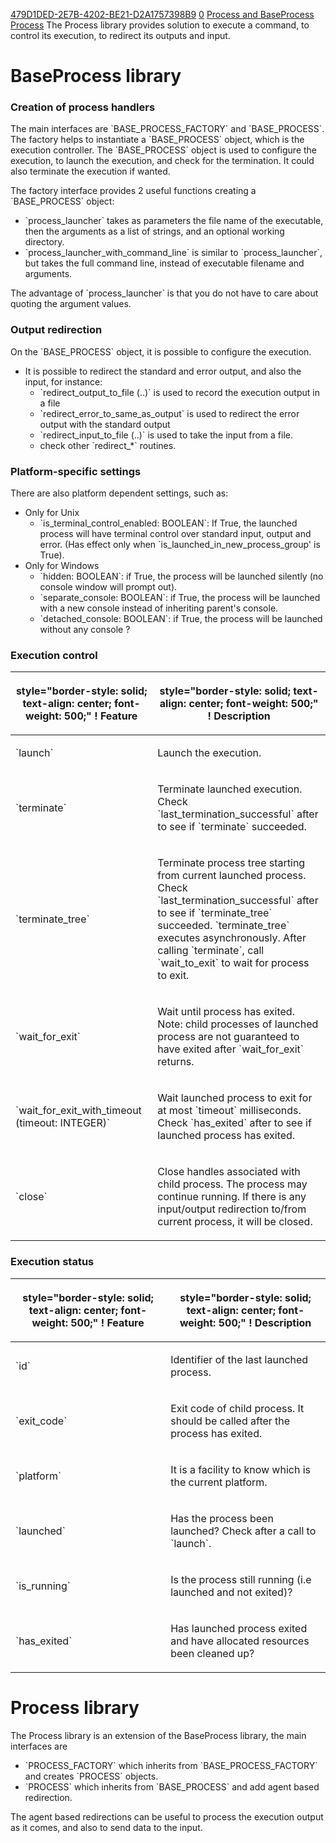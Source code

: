 [[Property:uuid|479D1DED-2E7B-4202-BE21-D2A1757398B9]]
[[Property:weight|0]]
[[Property:title|Process and BaseProcess]]
[[Property:link_title|Process]]
The Process library provides solution to execute a command, to control its execution, to redirect its outputs and input.

{{Note|Since version 17.01, there is a SCOOP-capable library BaseProcess that does not yet have all functionalities of the Process library.}}

= BaseProcess library =
{{Warning|This solution supports all kind of concurrency (none, thread, and SCOOP), but does not yet offer all the functionalities of the previous Process library. It is recommended to use BaseProcess, unless you badly need the missing features.}}

=== Creation of process handlers ===
The main interfaces are `BASE_PROCESS_FACTORY` and `BASE_PROCESS`. The factory helps to instantiate a `BASE_PROCESS` object, which is the execution controller. The `BASE_PROCESS` object is used to configure the execution, to launch the execution, and check for the termination. It could also terminate the execution if wanted.

The factory interface provides 2 useful functions creating a `BASE_PROCESS` object:
* `process_launcher` takes as parameters the file name of the executable, then the arguments as a list of strings, and an optional working directory.
* `process_launcher_with_command_line` is similar to `process_launcher`, but takes the full command line, instead of executable filename and arguments.
The advantage of `process_launcher` is that you do not have to care about quoting the argument values.

=== Output redirection ===
On the `BASE_PROCESS` object, it is possible to configure the execution. 
* It is possible to redirect the standard and error output, and also the input, for instance:
** `redirect_output_to_file (..)` is used to record the execution output in a file
** `redirect_error_to_same_as_output` is used to redirect the error output with the standard output
** `redirect_input_to_file (..)` is used to take the input from a file.
** check other `redirect_*` routines.

=== Platform-specific settings ===
There are also platform dependent settings, such as:
* Only for Unix
** `is_terminal_control_enabled: BOOLEAN`: If True, the launched process will have terminal control over standard input, output and error. (Has effect only when `is_launched_in_new_process_group' is True).
* Only for Windows
** `hidden: BOOLEAN`: if True, the process will be launched silently (no console window will prompt out).
** `separate_console: BOOLEAN`: if True, the process will be launched with a new console instead of inheriting parent's console.
** `detached_console: BOOLEAN`: if True, the process will be launched without any console ?

=== Execution control ===
{| class="wikitable" style="width: auto; margin: 0px auto;"
|-
! style="border-style: solid; text-align: center; font-weight: 500;" ! Feature
! style="border-style: solid; text-align: center; font-weight: 500;" ! Description
|-
| `launch` || Launch the execution.
|-
| `terminate` ||  Terminate launched execution. Check `last_termination_successful` after to see if `terminate` succeeded. {{Note|`terminate` executes asynchronously. After calling `terminate`, call `wait_to_exit' to wait for process to exit.}}
|-
| `terminate_tree` || Terminate process tree starting from current launched process. Check `last_termination_successful` after to see if `terminate_tree` succeeded. `terminate_tree` executes asynchronously. After calling `terminate`, call `wait_to_exit` to wait for process to exit. {{Note|On Unix, this feature can terminate whole process tree only when `is_launched_in_new_process_group` is set to True before new process is launched.}}
|-
| `wait_for_exit` || Wait until process has exited. Note: child processes of launched process are not guaranteed to have exited after `wait_for_exit` returns.
|-
| `wait_for_exit_with_timeout (timeout: INTEGER)` || Wait launched process to exit for at most `timeout` milliseconds. Check `has_exited` after to see if launched process has exited. {{Note|Child processes of launched process are not guaranteed to have exited even if `has_exited` is `True` after `wait_for_exit_with_timeout`.}}
|-
| `close` || Close handles associated with child process. The process may continue running. If there is any input/output redirection to/from current process, it will be closed.
|}

=== Execution status ===
{| class="wikitable" style="width: auto; margin: 0px auto;"
|-
! style="border-style: solid; text-align: center; font-weight: 500;" ! Feature
! style="border-style: solid; text-align: center; font-weight: 500;" ! Description
|-
| `id` || Identifier of the last launched process.
|-
| `exit_code`|| Exit code of child process. It should be called after the process has exited.
|-
| `platform` || It is a facility to know which is the current platform.
|-
| `launched` || Has the process been launched? Check after a call to `launch`.
|-
| `is_running` || Is the process still running (i.e launched and not exited)?
|-
| `has_exited` || Has launched process exited and have allocated resources been cleaned up?
|}

= Process library =
{{Warning|WARNING: This solution requires multi-threading. In other concurrency modes (none and SCOOP), your project will compile fine but at the execution, it can not be used since your system is not thread-capable.}}

The Process library is an extension of the BaseProcess library, the main interfaces are
* `PROCESS_FACTORY` which inherits from `BASE_PROCESS_FACTORY` and creates `PROCESS` objects.
* `PROCESS` which inherits from `BASE_PROCESS` and add agent based redirection.
The agent based redirections can be useful to process the execution output as it comes, and also to send data to the input.

